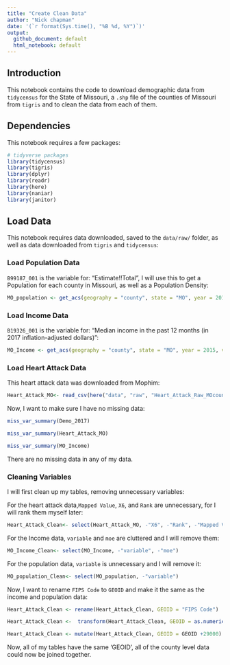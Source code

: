 ```yaml
---
title: "Create Clean Data"
author: "Nick chapman"
date: '(`r format(Sys.time(), "%B %d, %Y")`)'
output: 
  github_document: default
  html_notebook: default 
---
```


## Introduction
This notebook contains the code to download demographic data from `tidycensus` for the State of Missouri, a `.shp` file of the counties of Missouri from `tigris` and to clean the data from each of them.

## Dependencies
This notebook requires a few packages:

```r
# tidyverse packages
library(tidycensus)
library(tigris)
library(dplyr)
library(readr)
library(here)
library(naniar)
library(janitor)
```

## Load Data
This notebook requires data downloaded, saved to the `data/raw/` folder, as well as data downloaded from `tigris` and `tidycensus`:

### Load Population Data

`B99187_001` is the variable for: “Estimate!!Total”, I will use this to get a Population for each county in Missouri, as well as a Population Density:

```r
MO_population <- get_acs(geography = "county", state = "MO", year = 2015, variable = "B99187_001", survey = "acs5")
```

### Load Income Data

`B19326_001` is the variable for: “Median income in the past 12 months (in 2017 inflation-adjusted dollars)”:

```r
MO_Income <- get_acs(geography = "county", state = "MO", year = 2015, variable = "B19326_001", survey = "acs5")
```

### Load Heart Attack Data

This heart attack data was downloaded from Mophim:

```r
Heart_Attack_MO<- read_csv(here("data", "raw", "Heart_Attack_Raw_MOcounty.csv"))
```


Now, I want to make sure I have no missing data:

``` r
miss_var_summary(Demo_2017)
```

```r
miss_var_summary(Heart_Attack_MO)
```

```r
miss_var_summary(MO_Income)
```

There are no missing data in any of my data.

### Cleaning Variables

I will first clean up my tables, removing unnecessary variables:

For the heart attack data,`Mapped Value`, `X6`, and `Rank` are unnecessary, for I will rank them myself later:

```r
Heart_Attack_Clean<- select(Heart_Attack_MO, -"X6", -"Rank", -"Mapped Value" )
```

For the Income data, `variable` and `moe` are cluttered and I will remove them:

```r
MO_Income_Clean<- select(MO_Income, -"variable", -"moe")
```

For the population data, `variable` is unnecessary and I will remove it:

```r
MO_population_Clean<- select(MO_population, -"variable")
```


Now, I want to rename `FIPS Code` to `GEOID` and make it the same as the income and population data:

```r
Heart_Attack_Clean <- rename(Heart_Attack_Clean, GEOID = "FIPS Code")
```

```r
Heart_Attack_Clean <-  transform(Heart_Attack_Clean, GEOID = as.numeric(GEOID))
```

```r
Heart_Attack_Clean <- mutate(Heart_Attack_Clean, GEOID = GEOID +29000)
```

Now, all of my tables have the same 'GEOID', all of the county level data could now be joined together.

